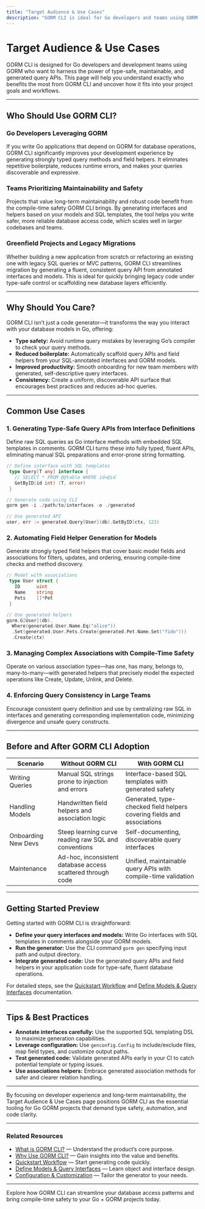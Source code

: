 ```yaml
---
title: "Target Audience & Use Cases"
description: "GORM CLI is ideal for Go developers and teams using GORM who prioritize type safety, maintainable code, and automated query/API scaffolding. It's well-suited for greenfield projects, legacy migrations, or any codebase seeking scalable and robust database operations."
---
```


# Target Audience & Use Cases

GORM CLI is designed for Go developers and development teams using GORM who want to harness the power of type-safe, maintainable, and generated query APIs. This page will help you understand exactly who benefits the most from GORM CLI and uncover how it fits into your project goals and workflows.

---

## Who Should Use GORM CLI?

### Go Developers Leveraging GORM
If you write Go applications that depend on GORM for database operations, GORM CLI significantly improves your development experience by generating strongly typed query methods and field helpers. It eliminates repetitive boilerplate, reduces runtime errors, and makes your queries discoverable and expressive.

### Teams Prioritizing Maintainability and Safety
Projects that value long-term maintainability and robust code benefit from the compile-time safety GORM CLI brings. By generating interfaces and helpers based on your models and SQL templates, the tool helps you write safer, more reliable database access code, which scales well in larger codebases and teams.

### Greenfield Projects and Legacy Migrations
Whether building a new application from scratch or refactoring an existing one with legacy SQL queries or MVC patterns, GORM CLI streamlines migration by generating a fluent, consistent query API from annotated interfaces and models. This is ideal for quickly bringing legacy code under type-safe control or scaffolding new database layers efficiently.

---

## Why Should You Care?

GORM CLI isn’t just a code generator—it transforms the way you interact with your database models in Go, offering:

- **Type safety:** Avoid runtime query mistakes by leveraging Go’s compiler to check your query methods.
- **Reduced boilerplate:** Automatically scaffold query APIs and field helpers from your SQL-annotated interfaces and GORM models.
- **Improved productivity:** Smooth onboarding for new team members with generated, self-descriptive query interfaces.
- **Consistency:** Create a uniform, discoverable API surface that encourages best practices and reduces ad-hoc queries.

---

## Common Use Cases

### 1. Generating Type-Safe Query APIs from Interface Definitions
Define raw SQL queries as Go interface methods with embedded SQL templates in comments. GORM CLI turns these into fully typed, fluent APIs, eliminating manual SQL preparations and error-prone string formatting.

```go
// Define interface with SQL templates
 type Query[T any] interface {
   // SELECT * FROM @@table WHERE id=@id
   GetByID(id int) (T, error)
 }

// Generate code using CLI
gorm gen -i ./path/to/interfaces -o ./generated

// Use generated API
user, err := generated.Query[User](db).GetByID(ctx, 123)
```

### 2. Automating Field Helper Generation for Models
Generate strongly typed field helpers that cover basic model fields and associations for filters, updates, and ordering, ensuring compile-time checks and method discovery.

```go
// Model with associations
 type User struct {
   ID      uint
   Name    string
   Pets    []*Pet
 }

// Use generated helpers
gorm.G[User](db).
  Where(generated.User.Name.Eq("alice"))
  .Set(generated.User.Pets.Create(generated.Pet.Name.Set("fido")))
  .Create(ctx)
```

### 3. Managing Complex Associations with Compile-Time Safety
Operate on various association types—has one, has many, belongs to, many-to-many—with generated helpers that precisely model the expected operations like Create, Update, Unlink, and Delete.

### 4. Enforcing Query Consistency in Large Teams
Encourage consistent query definition and use by centralizing raw SQL in interfaces and generating corresponding implementation code, minimizing divergence and unsafe query constructs.

---

## Before and After GORM CLI Adoption

| Scenario             | Without GORM CLI                                    | With GORM CLI                                         |
|----------------------|---------------------------------------------------|------------------------------------------------------|
| Writing Queries      | Manual SQL strings prone to injection and errors | Interface-based SQL templates with generated safety |
| Handling Models       | Handwritten field helpers and association logic  | Generated, type-checked field helpers covering fields and associations |
| Onboarding New Devs   | Steep learning curve reading raw SQL and conventions | Self-documenting, discoverable query interfaces |
| Maintenance           | Ad-hoc, inconsistent database access scattered through code | Unified, maintainable query APIs with compile-time validation |

---

## Getting Started Preview

Getting started with GORM CLI is straightforward:

- **Define your query interfaces and models:** Write Go interfaces with SQL templates in comments alongside your GORM models.
- **Run the generator:** Use the CLI command `gorm gen` specifying input path and output directory.
- **Integrate generated code:** Use the generated query APIs and field helpers in your application code for type-safe, fluent database operations.

For detailed steps, see the [Quickstart Workflow](./quickstart) and [Define Models & Query Interfaces](../../getting-started/first-generation/define-models-interfaces) documentation.

---

## Tips & Best Practices

- **Annotate interfaces carefully:** Use the supported SQL templating DSL to maximize generation capabilities.
- **Leverage configuration:** Use `genconfig.Config` to include/exclude files, map field types, and customize output paths.
- **Test generated code:** Validate generated APIs early in your CI to catch potential template or typing issues.
- **Use associations helpers:** Embrace generated association methods for safer and clearer relation handling.

---

By focusing on developer experience and long-term maintainability, the Target Audience & Use Cases page positions GORM CLI as the essential tooling for Go GORM projects that demand type safety, automation, and code clarity.

---

### Related Resources
- [What is GORM CLI?](./what-is-gorm-cli) — Understand the product’s core purpose.
- [Why Use GORM CLI?](./why-gorm-cli) — Gain insights into the value and benefits.
- [Quickstart Workflow](./quickstart) — Start generating code quickly.
- [Define Models & Query Interfaces](../../getting-started/first-generation/define-models-interfaces) — Learn object and interface design.
- [Configuration & Customization](./customization-overview) — Tailor the generator to your needs.

---

Explore how GORM CLI can streamline your database access patterns and bring compile-time safety to your Go + GORM projects today.